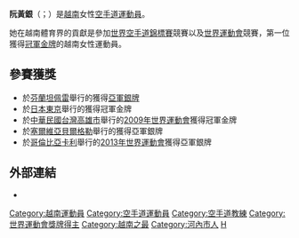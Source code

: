 {{Unreferenced|time=2020-01-01T19:55:46+00:00}}

'''阮黃銀'''（{{lang-vi|Nguyễn Hoàng Ngân}}；{{bd|1984年|10月21日|df=N}}）是[[越南|越南]]女性[[空手道|空手道]][[運動員|運動員]]。

她在越南體育界的貢獻是參加[[世界空手道錦標賽|世界空手道錦標賽]]競賽以及[[世界運動會|世界運動會]]競賽，第一位獲得[[冠軍|冠軍]][[金牌|金牌]]的越南女性運動員。

==參賽獲獎==
*於[[芬蘭|芬蘭]][[坦佩雷|坦佩雷]]舉行的{{Link-en|2006年世界空手道錦標賽|2006 World Karate Championships}}獲得[[亞軍|亞軍]][[銀牌|銀牌]]
*於[[日本|日本]][[東京|東京]]舉行的{{Link-en|2008年世界空手道錦標賽|2008 World Karate Championships}}獲得冠軍金牌
*於[[中華民國|中華民國]][[台灣|台灣]][[高雄市|高雄市]]舉行的[[2009年世界運動會|2009年世界運動會]]獲得冠軍金牌
*於[[塞爾維亞|塞爾維亞]][[貝爾格勒|貝爾格勒]]舉行的{{Link-en|2010年世界空手道錦標賽|2010 World Karate Championships}}獲得亞軍銀牌
*於[[哥倫比亞|哥倫比亞]][[卡利|卡利]]舉行的[[2013年世界運動會|2013年世界運動會]]獲得亞軍銀牌

==外部連結==
*{{Facebook|NguyenHoangNganVDV}}

{{越南人小作品}}
{{DEFAULTSORT:N}}

[[Category:越南運動員|Category:越南運動員]]
[[Category:空手道運動員|Category:空手道運動員]]
[[Category:空手道教練|Category:空手道教練]]
[[Category:世界運動會獎牌得主|Category:世界運動會獎牌得主]]
[[Category:越南之最|Category:越南之最]]
[[Category:河內市人|Category:河內市人]]
[[Category:阮姓|H]]